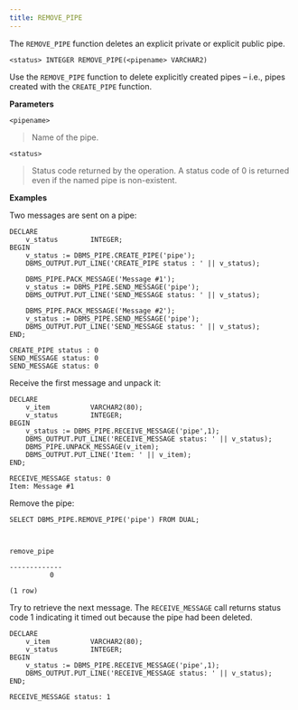 ```yaml
---
title: REMOVE_PIPE
---
```


The `REMOVE_PIPE` function deletes an explicit private or explicit public pipe.

`<status> INTEGER REMOVE_PIPE(<pipename> VARCHAR2)`

Use the `REMOVE_PIPE` function to delete explicitly created pipes – i.e., pipes created with the `CREATE_PIPE` function.

**Parameters**

`<pipename>`

> Name of the pipe.

`<status>`

> Status code returned by the operation. A status code of 0 is returned even if the named pipe is non-existent.

**Examples**

Two messages are sent on a pipe:

``` text
DECLARE
    v_status        INTEGER;
BEGIN
    v_status := DBMS_PIPE.CREATE_PIPE('pipe');
    DBMS_OUTPUT.PUT_LINE('CREATE_PIPE status : ' || v_status);

    DBMS_PIPE.PACK_MESSAGE('Message #1');
    v_status := DBMS_PIPE.SEND_MESSAGE('pipe');
    DBMS_OUTPUT.PUT_LINE('SEND_MESSAGE status: ' || v_status);

    DBMS_PIPE.PACK_MESSAGE('Message #2');
    v_status := DBMS_PIPE.SEND_MESSAGE('pipe');
    DBMS_OUTPUT.PUT_LINE('SEND_MESSAGE status: ' || v_status);
END;

CREATE_PIPE status : 0
SEND_MESSAGE status: 0
SEND_MESSAGE status: 0
```

Receive the first message and unpack it:

``` text
DECLARE
    v_item          VARCHAR2(80);
    v_status        INTEGER;
BEGIN
    v_status := DBMS_PIPE.RECEIVE_MESSAGE('pipe',1);
    DBMS_OUTPUT.PUT_LINE('RECEIVE_MESSAGE status: ' || v_status);
    DBMS_PIPE.UNPACK_MESSAGE(v_item);
    DBMS_OUTPUT.PUT_LINE('Item: ' || v_item);
END;

RECEIVE_MESSAGE status: 0
Item: Message #1
```

Remove the pipe:

``` text
SELECT DBMS_PIPE.REMOVE_PIPE('pipe') FROM DUAL;



remove_pipe

-------------
          0

(1 row)
```

Try to retrieve the next message. The `RECEIVE_MESSAGE` call returns status code 1 indicating it timed out because the pipe had been deleted.

``` text
DECLARE
    v_item          VARCHAR2(80);
    v_status        INTEGER;
BEGIN
    v_status := DBMS_PIPE.RECEIVE_MESSAGE('pipe',1);
    DBMS_OUTPUT.PUT_LINE('RECEIVE_MESSAGE status: ' || v_status);
END;

RECEIVE_MESSAGE status: 1
```
